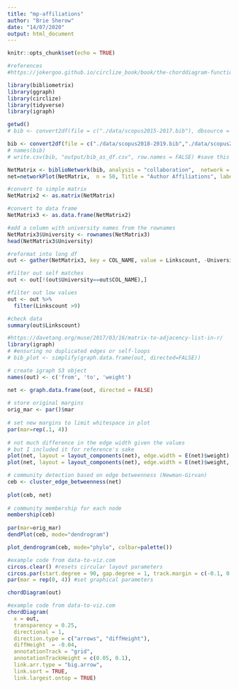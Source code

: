 ```yaml
---
title: "mp-affiliations"
author: "Brie Sherow"
date: "14/07/2020"
output: html_document
---
```


```r
knitr::opts_chunk$set(echo = TRUE)

#references
#https://jokergoo.github.io/circlize_book/book/the-chorddiagram-function.html
```

```r
library(bibliometrix)
library(ggraph)
library(circlize)
library(tidyverse)
library(igraph)
```

```r
getwd()
# bib <- convert2df(file = c("./data/scopus2015-2017.bib"), dbsource = "scopus", format = "bibtex") # Convert to a bibliometric data frame

bib <- convert2df(file = c("./data/scopus2018-2019.bib","./data/scopus2015-2017.bib", "./data/scopus2011-2014.bib","./data/scopus2006-2010.bib", "./data/scopus1999-2005.bib","./data/scopus1970-1998.bib"), dbsource = "scopus", format = "bibtex") # Convert to a bibliometric data frame
# names(bib)
# write.csv(bib, "output/bib_as_df.csv", row.names = FALSE) #save this data frame as a csv file
```


```r

NetMatrix <- biblioNetwork(bib, analysis = "collaboration",  network = "universities", sep = ";")
net=networkPlot(NetMatrix,  n = 50, Title = "Author Affiliations", label.n=10, type = "fruchterman", cluster="walktrap", size=10,size.cex=T,edgesize = 3,labelsize=1, remove.multiple=T, remove.isolates=T)
```


```r
#convert to simple matrix
NetMatrix2 <- as.matrix(NetMatrix)

#convert to data frame
NetMatrix3 <- as.data.frame(NetMatrix2)

#add a column with university names from the rownames
NetMatrix3$University <- rownames(NetMatrix3)
head(NetMatrix3$University)

#reformat into long df
out <- gather(NetMatrix3, key = COL_NAME, value = Linkscount, -University)

#filter out self matches
out <- out[!(out$University==out$COL_NAME),]

#filter out low values
out <- out %>%
  filter(Linkscount >9)

#check data
summary(out$Linkscount)

```


```r
#https://davetang.org/muse/2017/03/16/matrix-to-adjacency-list-in-r/
library(igraph)
# #ensuring no duplicated edges or self-loops
# bib_plot <- simplify(graph.data.frame(out, directed=FALSE))
```

```r
# create igraph S3 object
names(out) <- c('from', 'to', 'weight')

net <- graph.data.frame(out, directed = FALSE)
 
# store original margins
orig_mar <- par()$mar
 
# set new margins to limit whitespace in plot
par(mar=rep(.1, 4))
 
# not much difference in the edge width given the values
# but I included it for reference's sake
plot(net, layout = layout_components(net), edge.width = E(net)$weight)
plot(net, layout = layout_components(net), edge.width = E(net)$weight, vertex.shape="none")
```
```r
# community detection based on edge betweenness (Newman-Girvan)
ceb <- cluster_edge_betweenness(net)
 
plot(ceb, net)
 
# community membership for each node
membership(ceb)
 
par(mar=orig_mar)
dendPlot(ceb, mode="dendrogram")

plot_dendrogram(ceb, mode="phylo", colbar=palette())

```


```r
#example code from data-to-viz.com
circos.clear() #resets circular layout parameters
circos.par(start.degree = 90, gap.degree = 1, track.margin = c(-0.1, 0.1), points.overflow.warning = FALSE)
par(mar = rep(0, 4)) #set graphical parameters


```

```r
chordDiagram(out)

#example code from data-to-viz.com
chordDiagram(
  x = out, 
  transparency = 0.25,
  directional = 1,
  direction.type = c("arrows", "diffHeight"), 
  diffHeight  = -0.04,
  annotationTrack = "grid", 
  annotationTrackHeight = c(0.05, 0.1),
  link.arr.type = "big.arrow", 
  link.sort = TRUE, 
  link.largest.ontop = TRUE)
```